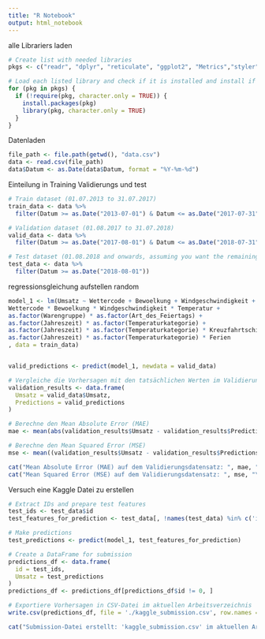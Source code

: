 ```yaml
---
title: "R Notebook"
output: html_notebook
---
```

alle Librariers laden
```r
# Create list with needed libraries
pkgs <- c("readr", "dplyr", "reticulate", "ggplot2", "Metrics","styler","tidyverse","rsample","zoo")

# Load each listed library and check if it is installed and install if necessary
for (pkg in pkgs) {
  if (!require(pkg, character.only = TRUE)) {
    install.packages(pkg)
    library(pkg, character.only = TRUE)
  }
}
```
Datenladen
```r
file_path <- file.path(getwd(), "data.csv")
data <- read.csv(file_path)
data$Datum <- as.Date(data$Datum, format = "%Y-%m-%d")

```

Einteilung in Training Validierungs und test
```r

# Train dataset (01.07.2013 to 31.07.2017)
train_data <- data %>%
  filter(Datum >= as.Date("2013-07-01") & Datum <= as.Date("2017-07-31"))

# Validation dataset (01.08.2017 to 31.07.2018)
valid_data <- data %>%
  filter(Datum >= as.Date("2017-08-01") & Datum <= as.Date("2018-07-31"))

# Test dataset (01.08.2018 and onwards, assuming you want the remaining data for testing)
test_data <- data %>%
  filter(Datum >= as.Date("2018-08-01"))
```

regressionsgleichung aufstellen random

```r
model_1 <- lm(Umsatz ~ Wettercode + Bewoelkung + Windgeschwindigkeit + Temperatur +  as.factor(Jahreszeit) + as.factor(Temperaturkategorie) + as.factor(Warengruppe)+ as.factor(Art_des_Feiertags) +Fussballspiel + Ferien + Feiertag  + KielerWoche + as.factor(Wochentag) + Flohmarkt +  Kreuzfahrtschiffe + 
Wettercode * Bewoelkung * Windgeschwindigkeit * Temperatur + 
as.factor(Warengruppe) * as.factor(Art_des_Feiertags) + 
as.factor(Jahreszeit) * as.factor(Temperaturkategorie) + 
as.factor(Jahreszeit) * as.factor(Temperaturkategorie) * Kreuzfahrtschiffe + as.factor(Jahreszeit) * as.factor(Temperaturkategorie) * Fussballspiel+ 
as.factor(Jahreszeit) * as.factor(Temperaturkategorie) * Ferien    
, data = train_data)


valid_predictions <- predict(model_1, newdata = valid_data)

# Vergleiche die Vorhersagen mit den tatsächlichen Werten im Validierungsdatensatz
validation_results <- data.frame(
  Umsatz = valid_data$Umsatz,
  Predictions = valid_predictions
)

# Berechne den Mean Absolute Error (MAE)
mae <- mean(abs(validation_results$Umsatz - validation_results$Predictions))

# Berechne den Mean Squared Error (MSE)
mse <- mean((validation_results$Umsatz - validation_results$Predictions)^2)

cat("Mean Absolute Error (MAE) auf dem Validierungsdatensatz: ", mae, "\n")
cat("Mean Squared Error (MSE) auf dem Validierungsdatensatz: ", mse, "\n")


```


Versuch eine Kaggle Datei zu erstellen

```r
# Extract IDs and prepare test features
test_ids <- test_data$id
test_features_for_prediction <- test_data[, !names(test_data) %in% c('id')]

# Make predictions
test_predictions <- predict(model_1, test_features_for_prediction)

# Create a DataFrame for submission
predictions_df <- data.frame(
  id = test_ids,
  Umsatz = test_predictions
)
predictions_df <- predictions_df[predictions_df$id != 0, ]

# Exportiere Vorhersagen in CSV-Datei im aktuellen Arbeitsverzeichnis
write.csv(predictions_df, file = './kaggle_submission.csv', row.names = FALSE)

cat("Submission-Datei erstellt: 'kaggle_submission.csv' im aktuellen Arbeitsverzeichnis.\n")


```



